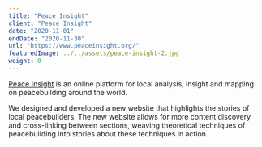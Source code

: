 ```yaml
---
title: "Peace Insight"
client: "Peace Insight"
date: "2020-11-01"
endDate: "2020-11-30"
url: "https://www.peaceinsight.org/"
featuredImage: ../../assets/peace-insight-2.jpg
weight: 0
---
```


[Peace Insight](https://www.peaceinsight.org/en/) is an online platform for local analysis, insight and mapping on peacebuilding around the world.

We designed and developed a new website that highlights the stories of local peacebuilders. The new website allows for more content discovery and cross-linking between sections, weaving theoretical techniques of peacebuilding into stories about these techniques in action.
